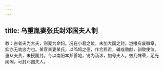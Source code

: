 ```yaml
---
---
---
```

title: 乌重胤妻张氏封邓国夫人制
---



敕：古者夫为大夫，则妻为命妇。况在小君之位，未加大国之封，岂唯有废徽章，抑亦无劝忠力也。某官某妻某氏，以鸤鸠之德，作合邦君，辅成勋猷，驯致使位。虽从夫贵，未授国封。今以南阳本邦善地，锡为汤沐，加号夫人。兹乃殊荣，足光闺阃。可封邓国夫人。